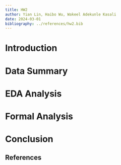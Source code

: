 ```yaml
---
title: HW2
author: Yian Lin, Haibo Wu, Wakeel Adekunle Kasali
date: 2024-03-01
bibliography: ../references/hw2.bib
---
```

# Introduction

# Data Summary


# EDA Analysis


# Formal Analysis


# Conclusion

\newpage
## References


